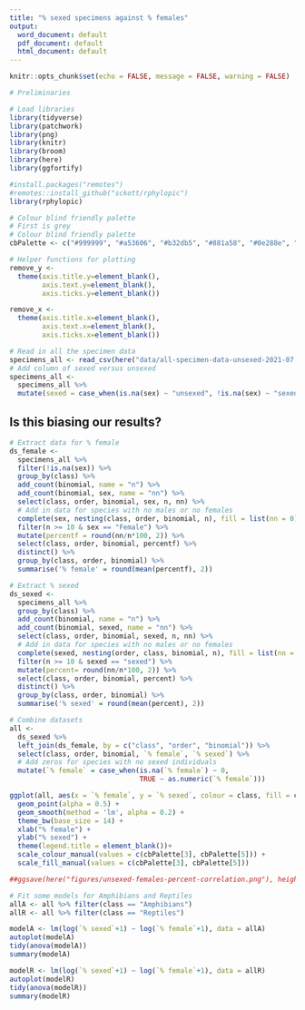 ```yaml
---
title: "% sexed specimens against % females"
output:
  word_document: default
  pdf_document: default
  html_document: default
---
```

  
```r
knitr::opts_chunk$set(echo = FALSE, message = FALSE, warning = FALSE)
```

```r
# Preliminaries

# Load libraries
library(tidyverse)
library(patchwork)
library(png)
library(knitr)
library(broom)
library(here)
library(ggfortify)

#install.packages("remotes")
#remotes::install_github("sckott/rphylopic")
library(rphylopic)

# Colour blind friendly palette
# First is grey
# Colour blind friendly palette
cbPalette <- c("#999999", "#a53606", "#b32db5", "#881a58", "#0e288e", "#164c64")

# Helper functions for plotting
remove_y <- 
  theme(axis.title.y=element_blank(),
        axis.text.y=element_blank(),
        axis.ticks.y=element_blank())

remove_x <-   
  theme(axis.title.x=element_blank(),
        axis.text.x=element_blank(),
        axis.ticks.x=element_blank())
```

```r
# Read in all the specimen data
specimens_all <- read_csv(here("data/all-specimen-data-unsexed-2021-07.csv")) 
# Add column of sexed versus unsexed
specimens_all <- 
  specimens_all %>%
  mutate(sexed = case_when(is.na(sex) ~ "unsexed", !is.na(sex) ~ "sexed"))
```

## Is this biasing our results?

```r
# Extract data for % female
ds_female <-
  specimens_all %>%
  filter(!is.na(sex)) %>%
  group_by(class) %>%
  add_count(binomial, name = "n") %>%
  add_count(binomial, sex, name = "nn") %>%
  select(class, order, binomial, sex, n, nn) %>%
  # Add in data for species with no males or no females
  complete(sex, nesting(class, order, binomial, n), fill = list(nn = 0)) %>%
  filter(n >= 10 & sex == "Female") %>%
  mutate(percentf = round(nn/n*100, 2)) %>%
  select(class, order, binomial, percentf) %>%
  distinct() %>%
  group_by(class, order, binomial) %>%
  summarise('% female' = round(mean(percentf), 2))

# Extract % sexed
ds_sexed <-
  specimens_all %>%
  group_by(class) %>%
  add_count(binomial, name = "n") %>%
  add_count(binomial, sexed, name = "nn") %>%
  select(class, order, binomial, sexed, n, nn) %>%
  # Add in data for species with no males or no females
  complete(sexed, nesting(order, class, binomial, n), fill = list(nn = 0)) %>%
  filter(n >= 10 & sexed == "sexed") %>%
  mutate(percent= round(nn/n*100, 2)) %>%
  select(class, order, binomial, percent) %>%
  distinct() %>%
  group_by(class, order, binomial) %>%
  summarise('% sexed' = round(mean(percent), 2))

# Combine datasets
all <- 
  ds_sexed %>%
  left_join(ds_female, by = c("class", "order", "binomial")) %>%
  select(class, order, binomial, `% female`, `% sexed`) %>%
  # Add zeros for species with no sexed individuals
  mutate(`% female` = case_when(is.na(`% female`) ~ 0, 
                                TRUE ~ as.numeric(`% female`)))
```

```r
ggplot(all, aes(x = `% female`, y = `% sexed`, colour = class, fill = class)) +
  geom_point(alpha = 0.5) +
  geom_smooth(method = 'lm', alpha = 0.2) +
  theme_bw(base_size = 14) +
  xlab("% female") +
  ylab("% sexed") +
  theme(legend.title = element_blank())+
  scale_colour_manual(values = c(cbPalette[3], cbPalette[5])) +
  scale_fill_manual(values = c(cbPalette[3], cbPalette[5]))

##ggsave(here("figures/unsexed-females-percent-correlation.png"), height = 5)

```

```r
# Fit some models for Amphibians and Reptiles
allA <- all %>% filter(class == "Amphibians")
allR <- all %>% filter(class == "Reptiles")

modelA <- lm(log(`% sexed`+1) ~ log(`% female`+1), data = allA)
autoplot(modelA)
tidy(anova(modelA))
summary(modelA)

modelR <- lm(log(`% sexed`+1) ~ log(`% female`+1), data = allR)
autoplot(modelR)
tidy(anova(modelR))
summary(modelR)
```
